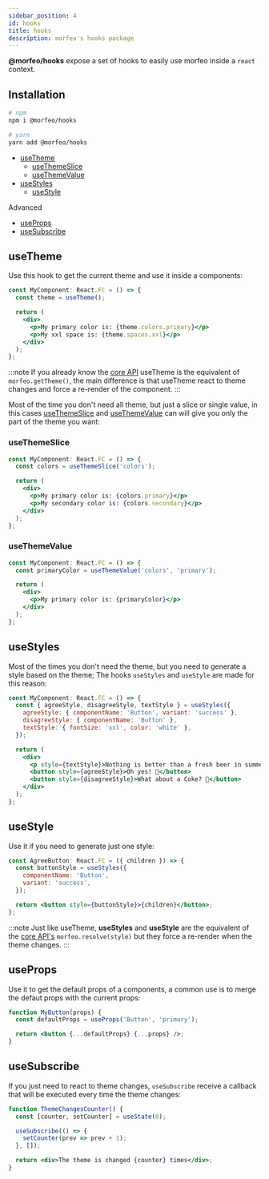 ```yaml
---
sidebar_position: 4
id: hooks
title: hooks
description: morfeo's hooks package
---
```


**@morfeo/hooks** expose a set of hooks to easily use morfeo inside a `react` context.

## Installation

```bash
# npm
npm i @morfeo/hooks

# yarn
yarn add @morfeo/hooks
```

- [useTheme](#usetheme)
  - [useThemeSlice](#usethemeslice)
  - [useThemeValue](#usethemevalue)
- [useStyles](#usestyles)
  - [useStyle](#usestyle)

Advanced

- [useProps](#useprops)
- [useSubscribe](#usesubscribe)

## useTheme

Use this hook to get the current theme and use it inside a components:

```jsx
const MyComponent: React.FC = () => {
  const theme = useTheme();

  return (
    <div>
      <p>My primary color is: {theme.colors.primary}</p>
      <p>My xxl space is: {theme.spaces.xxl}</p>
    </div>
  );
};
```

:::note
If you already know the [core API](./core) useTheme is the equivalent of `morfeo.getTheme()`, the main difference is that useTheme react
to theme changes and force a re-render of the component.
:::

Most of the time you don't need all theme, but just a slice or single value, in this cases [useThemeSlice](#useThemeSlice) and [useThemeValue](#useThemeValue) can will give you only the part of the theme you want:

### useThemeSlice

```jsx
const MyComponent: React.FC = () => {
  const colors = useThemeSlice('colors');

  return (
    <div>
      <p>My primary color is: {colors.primary}</p>
      <p>My secondary color is: {colors.secondary}</p>
    </div>
  );
};
```

### useThemeValue

```jsx
const MyComponent: React.FC = () => {
  const primaryColor = useThemeValue('colors', 'primary');

  return (
    <div>
      <p>My primary color is: {primaryColor}</p>
    </div>
  );
};
```

## useStyles

Most of the times you don't need the theme, but you need to generate a style based on the theme; The hooks `useStyles` and `useStyle` are made for this reason:

```jsx
const MyComponent: React.FC = () => {
  const { agreeStyle, disagreeStyle, textStyle } = useStyles({
    agreeStyle: { componentName: 'Button', variant: 'success' },
    disagreeStyle: { componentName: 'Button' },
    textStyle: { fontSize: 'xxl', color: 'white' },
  });

  return (
    <div>
      <p style={textStyle}>Nothing is better than a fresh beer in summer 🍺</p>
      <button style={agreeStyle}>Oh yes! 🍻</button>
      <button style={disagreeStyle}>What about a Coke? 🥤</button>
    </div>
  );
};
```

## useStyle

Use it if you need to generate just one style:

```jsx
const AgreeButton: React.FC = ({ children }) => {
  const buttonStyle = useStyles({
    componentName: 'Button',
    variant: 'success',
  });

  return <button style={buttonStyle}>{children}</button>;
};
```

:::note
Just like useTheme, **useStyles** and **useStyle** are the equivalent of the [core API's](./core) `morfeo.resolve(style)`
but they force a re-render when the theme changes.
:::

## useProps

Use it to get the default props of a components, a common use is to merge the defaut props with the current props:

```jsx
function MyButton(props) {
  const defaultProps = useProps('Button', 'primary');

  return <button {...defaultProps} {...props} />;
}
```

## useSubscribe

If you just need to react to theme changes, `useSubscribe` receive a callback that will be executed every time the theme changes:

```jsx
function ThemeChangesCounter() {
  const [counter, setCounter] = useState(0);

  useSubscribe(() => {
    setCounter(prev => prev + 1);
  }, []);

  return <div>The theme is changed {counter} times</div>;
}
```
